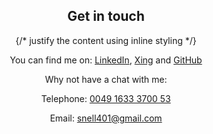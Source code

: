 <center>
<h2> Get in touch </h2>
{/* justify the content using inline styling */}
<div style="text-align:center">

You can find me on: [LinkedIn](https://www.linkedin.com/in/darren-snell/),  [Xing](https://www.xing.com/profile/Darren_Snell2/) and [GitHub](https://github.com/Snell401)


Why not have a chat with me: 

Telephone: <a href="tel:00491633370053">0049 1633 3700 53 </a>  <i class="fa-solid fa-3"></i>

Email: <a href="mailto:snell401@gmail.com">snell401@gmail.com</a> 
<span class="fa-solid fa-3x"></span>
</div>
</center>